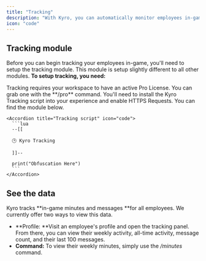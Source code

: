 ```yaml
---
title: "Tracking"
description: "With Kyro, you can automatically monitor employees in-game"
icon: "code"
---
```


## Tracking module

Before you can begin tracking your employees in-game, you'll need to setup the tracking module. This module is setup slightly different to all other modules. **To setup tracking, you need:**

<AccordionGroup>
  <Accordion title="Pro License" icon="heart">
    Tracking requires your workspace to have an active Pro License. You can grab one with the **/pro** command.
  </Accordion>
  <Accordion title="Installed code" icon="file-code">
    You'll need to install the Kyro Tracking script into your experience and enable HTTPS Requests. You can find the module below.

    <Accordion title="Tracking script" icon="code">
      ```lua
      --[[
      
      🕒 Kyro Tracking
      
      ]]--
      
      print("Obfuscation Here")
      ```
    </Accordion>
  </Accordion>
</AccordionGroup>

## See the data

Kyro tracks \*\*in-game minutes and messages \*\*for all employees. We currently offer two ways to view this data.

- \*\*Profile: \*\*Visit an employee's profile and open the tracking panel. From there, you can view their weekly activity, all-time activity, message count, and their last 100 messages.
- **Command:** To view their weekly minutes, simply use the _/minutes_ command.

